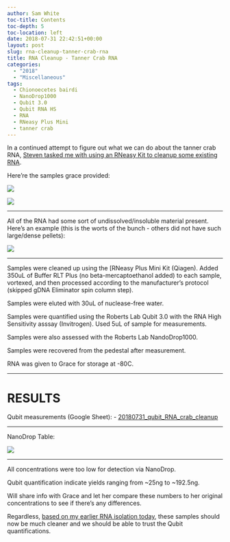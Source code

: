 ```yaml
---
author: Sam White
toc-title: Contents
toc-depth: 5
toc-location: left
date: 2018-07-31 22:42:51+00:00
layout: post
slug: rna-cleanup-tanner-crab-rna
title: RNA Cleanup - Tanner Crab RNA
categories:
  - "2018"
  - "Miscellaneous"
tags:
  - Chionoecetes bairdi
  - NanoDrop1000
  - Qubit 3.0
  - Qubit RNA HS
  - RNA
  - RNeasy Plus Mini
  - tanner crab
---
```


In a continued attempt to figure out what we can do about the tanner crab RNA, [Steven tasked me with using an RNeasy Kit to cleanup some existing RNA](https://github.com/RobertsLab/resources/issues/330).

Here're the samples grace provided:

![](https://owl.fish.washington.edu/Athaliana/20180731_crab_RNA_cleanup_01.jpg)

![](https://owl.fish.washington.edu/Athaliana/20180731_crab_RNA_cleanup_03.jpg)



* * *



All of the RNA had some sort of undissolved/insoluble material present. Here's an example (this is the worts of the bunch - others did not have such large/dense pellets):

![](https://owl.fish.washington.edu/Athaliana/20180731_crab_RNA_cleanup_02.jpg)



* * *



Samples were cleaned up using the [RNeasy Plus Mini Kit (Qiagen). Added 350uL of Buffer RLT Plus (no beta-mercaptoethanol added) to each sample, vortexed, and then processed according to the manufacturer's protocol (skipped gDNA Eliminator spin column step).

Samples were eluted with 30uL of nuclease-free water.

Samples were quantified using the Roberts Lab Qubit 3.0 with the RNA High Sensitivity asssay (Invitrogen). Used 5uL of sample for measurements.

Samples were also assessed with the Roberts Lab NandoDrop1000.

Samples were recovered from the pedestal after measurement.

RNA was given to Grace for storage at -80C.



* * *





# RESULTS



Qubit measurements (Google Sheet): 
- [20180731_qubit_RNA_crab_cleanup](https://docs.google.com/spreadsheets/d/1UEMehKIy1GmYFk3eP2stvF3cAIEQ6KFUVbS7QCXUzQk/edit?usp=sharing)



* * *



NanoDrop Table:

![](https://owl.fish.washington.edu/Athaliana/20180731_RNA_nanodrop_table_crab_RNeasy_cleanup.png)



* * *



All concentrations were too low for detection via NanoDrop.

Qubit quantification indicate yields ranging from ~25ng to ~192.5ng.

Will share info with Grace and let her compare these numbers to her original concentrations to see if there's any differences.

Regardless, [based on my earlier RNA isolation today](https://robertslab.github.io/sams-notebook/posts/2018/2018-07-31-rna-isolation-tanner-crab-hemolymph-using-rneasy-plus-mini-kit/), these samples should now be much cleaner and we should be able to trust the Qubit quantifications.
